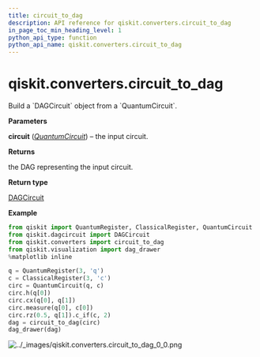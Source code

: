 ```yaml
---
title: circuit_to_dag
description: API reference for qiskit.converters.circuit_to_dag
in_page_toc_min_heading_level: 1
python_api_type: function
python_api_name: qiskit.converters.circuit_to_dag
---
```


# qiskit.converters.circuit\_to\_dag

<Function id="qiskit.converters.circuit_to_dag" name="circuit_to_dag" isDedicatedPage={true} github="https://github.com/qiskit/qiskit/tree/stable/0.19/qiskit/converters/circuit_to_dag.py" signature="circuit_to_dag(circuit)">
  Build a `DAGCircuit` object from a `QuantumCircuit`.

  **Parameters**

  **circuit** ([*QuantumCircuit*](qiskit.circuit.QuantumCircuit "qiskit.circuit.QuantumCircuit")) – the input circuit.

  **Returns**

  the DAG representing the input circuit.

  **Return type**

  [DAGCircuit](qiskit.dagcircuit.DAGCircuit "qiskit.dagcircuit.DAGCircuit")

  **Example**

  ```python
  from qiskit import QuantumRegister, ClassicalRegister, QuantumCircuit
  from qiskit.dagcircuit import DAGCircuit
  from qiskit.converters import circuit_to_dag
  from qiskit.visualization import dag_drawer
  %matplotlib inline

  q = QuantumRegister(3, 'q')
  c = ClassicalRegister(3, 'c')
  circ = QuantumCircuit(q, c)
  circ.h(q[0])
  circ.cx(q[0], q[1])
  circ.measure(q[0], c[0])
  circ.rz(0.5, q[1]).c_if(c, 2)
  dag = circuit_to_dag(circ)
  dag_drawer(dag)
  ```

  ![../\_images/qiskit.converters.circuit\_to\_dag\_0\_0.png](/images/api/qiskit/0.33/qiskit.converters.circuit_to_dag_0_0.png)
</Function>

